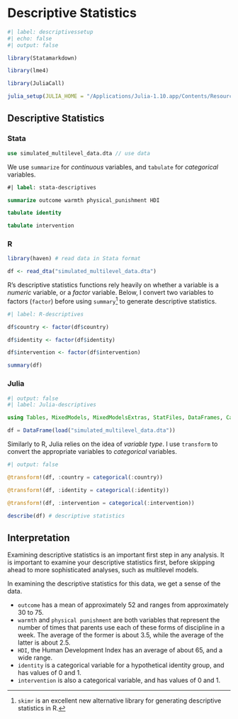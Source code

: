 # Descriptive Statistics

```r
#| label: descriptivessetup
#| echo: false
#| output: false

library(Statamarkdown)

library(lme4) 

library(JuliaCall)

julia_setup(JULIA_HOME = "/Applications/Julia-1.10.app/Contents/Resources/julia/bin")

```

## Descriptive Statistics

::: {.panel-tabset group="language"}

### Stata

```stata

use simulated_multilevel_data.dta // use data

```

We use `summarize` for *continuous* variables, and `tabulate` for *categorical* variables. 

```stata
#| label: stata-descriptives

summarize outcome warmth physical_punishment HDI

tabulate identity

tabulate intervention

```

### R 

```r

library(haven) # read data in Stata format

df <- read_dta("simulated_multilevel_data.dta")

```

R's descriptive statistics functions rely heavily on whether a variable is a *numeric* variable, or a *factor* variable. Below, I convert two variables to factors (`factor`) before using `summary`[^skimr] to generate descriptive statistics.

[^skimr]: `skimr` is an excellent new alternative library for generating descriptive statistics in R.

```r
#| label: R-descriptives

df$country <- factor(df$country)

df$identity <- factor(df$identity)

df$intervention <- factor(df$intervention)

summary(df)

```

### Julia

```julia
#| output: false
#| label: Julia-descriptives

using Tables, MixedModels, MixedModelsExtras, StatFiles, DataFrames, CategoricalArrays, DataFramesMeta

df = DataFrame(load("simulated_multilevel_data.dta"))

```

Similarly to R, Julia relies on the idea of *variable type*. I use `transform` to convert the appropriate variables to *categorical* variables. 

```julia
#| output: false

@transform!(df, :country = categorical(:country))

@transform!(df, :identity = categorical(:identity))

@transform!(df, :intervention = categorical(:intervention))

```

```julia

describe(df) # descriptive statistics

```

:::

## Interpretation

Examining descriptive statistics is an important first step in any analysis. It is important to examine your descriptive statistics first, before skipping ahead to more sophisticated analyses, such as multilevel models.

In examining the descriptive statistics for this data, we get a sense of the data.

* `outcome` has a mean of approximately 52 and ranges from approximately 30 to 75.
* `warmth` and `physical punishment` are both variables that represent the number of times that parents use each of these forms of discipline in a week. The average of the former is about 3.5, while the average of the latter is about 2.5.
* `HDI`, the Human Development Index has an average of about 65, and a wide range.
* `identity` is a categorical variable for a hypothetical identity group, and has values of 0 and 1.
* `intervention` is also a categorical variable, and has values of 0 and 1.







